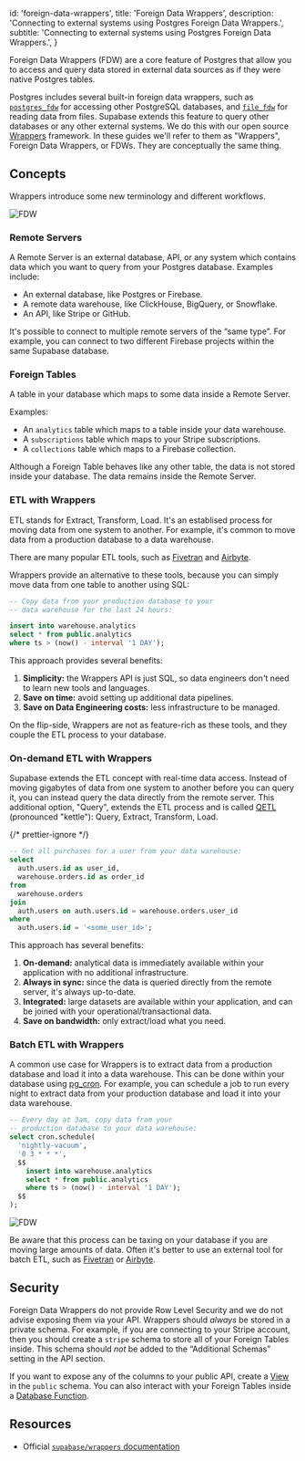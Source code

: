 
  id: 'foreign-data-wrappers',
  title: 'Foreign Data Wrappers',
  description: 'Connecting to external systems using Postgres Foreign Data Wrappers.',
  subtitle: 'Connecting to external systems using Postgres Foreign Data Wrappers.',
}

Foreign Data Wrappers (FDW) are a core feature of Postgres that allow you to access and query data stored in external data sources as if they were native Postgres tables.

Postgres includes several built-in foreign data wrappers, such as [`postgres_fdw`](https://www.postgresql.org/docs/current/postgres-fdw.html) for accessing other PostgreSQL databases, and [`file_fdw`](https://www.postgresql.org/docs/current/file-fdw.html) for reading data from files. Supabase extends this feature to query other databases or any other external systems. We do this with our open source [Wrappers](https://github.com/supabase/wrappers) framework. In these guides we'll refer to them as "Wrappers", Foreign Data Wrappers, or FDWs. They are conceptually the same thing.

## Concepts

Wrappers introduce some new terminology and different workflows.

![FDW](/docs/img/database/fdw.png)

### Remote Servers

A Remote Server is an external database, API, or any system which contains data which you want to query from your Postgres database. Examples include:

- An external database, like Postgres or Firebase.
- A remote data warehouse, like ClickHouse, BigQuery, or Snowflake.
- An API, like Stripe or GitHub.

It's possible to connect to multiple remote servers of the “same type”. For example, you can connect to two different Firebase projects within the same Supabase database.

### Foreign Tables

A table in your database which maps to some data inside a Remote Server.

Examples:

- An `analytics` table which maps to a table inside your data warehouse.
- A `subscriptions` table which maps to your Stripe subscriptions.
- A `collections` table which maps to a Firebase collection.

Although a Foreign Table behaves like any other table, the data is not stored inside your database. The data remains inside the Remote Server.

### ETL with Wrappers

ETL stands for Extract, Transform, Load. It's an establised process for moving data from one system to another. For example, it's common to move data from a production database to a data warehouse.

There are many popular ETL tools, such as [Fivetran](https://fivetran.com/) and [Airbyte](https://airbyte.io/).

Wrappers provide an alternative to these tools, because you can simply move data from one table to another using SQL:

```sql
-- Copy data from your production database to your
-- data warehouse for the last 24 hours:

insert into warehouse.analytics
select * from public.analytics
where ts > (now() - interval '1 DAY');
```

This approach provides several benefits:

1. **Simplicity:** the Wrappers API is just SQL, so data engineers don't need to learn new tools and languages.
1. **Save on time:** avoid setting up additional data pipelines.
1. **Save on Data Engineering costs:** less infrastructure to be managed.

On the flip-side, Wrappers are not as feature-rich as these tools, and they couple the ETL process to your database.

### On-demand ETL with Wrappers

Supabase extends the ETL concept with real-time data access. Instead of moving gigabytes of data from one system to another before you can query it, you can instead query the data directly from the remote server. This additional option, "Query", extends the ETL process and is called [QETL](https://www.sciencedirect.com/science/article/abs/pii/S0169023X1730438X) (pronounced "kettle"): Query, Extract, Transform, Load.

{/* prettier-ignore */}
```sql
-- Get all purchases for a user from your data warehouse:
select
  auth.users.id as user_id,
  warehouse.orders.id as order_id
from
  warehouse.orders
join 
  auth.users on auth.users.id = warehouse.orders.user_id
where 
  auth.users.id = '<some_user_id>';
```

This approach has several benefits:

1. **On-demand:** analytical data is immediately available within your application with no additional infrastructure.
1. **Always in sync:** since the data is queried directly from the remote server, it's always up-to-date.
1. **Integrated:** large datasets are available within your application, and can be joined with your operational/transactional data.
1. **Save on bandwidth:** only extract/load what you need.

### Batch ETL with Wrappers

A common use case for Wrappers is to extract data from a production database and load it into a data warehouse. This can be done within your database using [pg_cron](/docs/guides/database/extensions/pgcron). For example, you can schedule a job to run every night to extract data from your production database and load it into your data warehouse.

```sql
-- Every day at 3am, copy data from your
-- production database to your data warehouse:
select cron.schedule(
  'nightly-vacuum',
  '0 3 * * *',
  $$
    insert into warehouse.analytics
    select * from public.analytics
    where ts > (now() - interval '1 DAY');
  $$
);
```

![FDW](/docs/img/database/fdw-qetl.png)

Be aware that this process can be taxing on your database if you are moving large amounts of data. Often it's better to use an external tool for batch ETL, such as [Fivetran](https://fivetran.com/) or [Airbyte](https://airbyte.io/).

## Security

Foreign Data Wrappers do not provide Row Level Security and we do not advise exposing them via your API. Wrappers should _always_ be stored in a private schema. For example, if you are connecting to your Stripe account, then you should create a `stripe` schema to store all of your Foreign Tables inside. This schema should _not_ be added to the “Additional Schemas” setting in the API section.

If you want to expose any of the columns to your public API, create a [View](https://supabase.com/docs/guides/database/tables#views) in the `public` schema. You can also interact with your Foreign Tables inside a [Database Function](https://supabase.com/docs/guides/database/functions).

## Resources

- Official [`supabase/wrappers` documentation](https://supabase.github.io/wrappers/)


